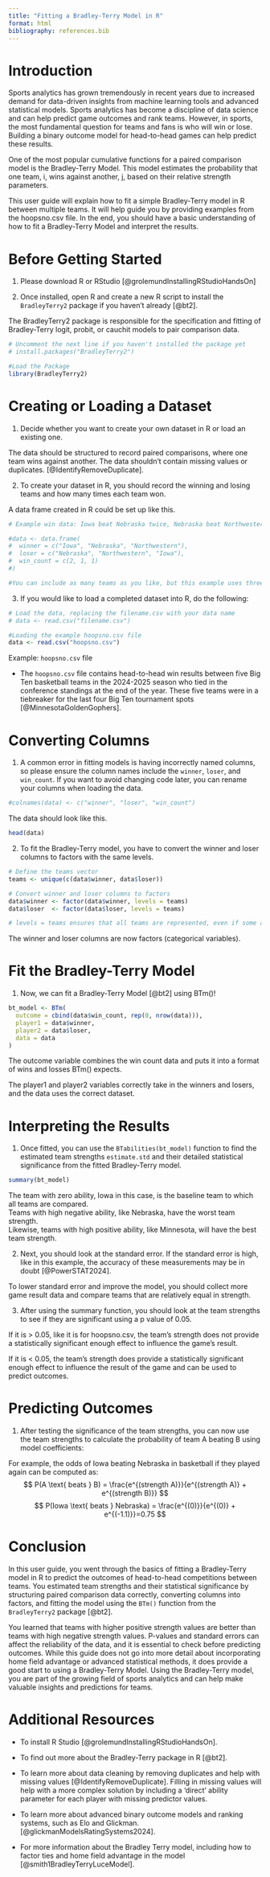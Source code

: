 ```yaml
---
title: "Fitting a Bradley-Terry Model in R"
format: html
bibliography: references.bib
---
```


# Introduction

Sports analytics has grown tremendously in recent years due to increased demand for data-driven insights from machine learning tools and advanced statistical models. Sports analytics has become a discipline of data science and can help predict game outcomes and rank teams. However, in sports, the most fundamental question for teams and fans is who will win or lose. Building a binary outcome model for head-to-head games can help predict these results.

One of the most popular cumulative functions for a paired comparison model is the Bradley-Terry Model. This model estimates the probability that one team, i, wins against another, j, based on their relative strength parameters.

This user guide will explain how to fit a simple Bradley-Terry model in R between multiple teams. It will help guide you by providing examples from the hoopsno.csv file. In the end, you should have a basic understanding of how to fit a Bradley-Terry Model and interpret the results.

# Before Getting Started

1.  Please download R or RStudio [@grolemundInstallingRStudioHandsOn]

2.  Once installed, open R and create a new R script to install the `BradleyTerry2` package if you haven’t already [@bt2].

  The BradleyTerry2 package is responsible for the specification and fitting of Bradley-Terry logit, probit, or cauchit models to pair comparison data.

```r
# Uncomment the next line if you haven't installed the package yet
# install.packages("BradleyTerry2")

#Load the Package
library(BradleyTerry2)
```

# Creating or Loading a Dataset

1.  Decide whether you want to create your own dataset in R or load an existing one.

  The data should be structured to record paired comparisons, where one team wins against another. The data shouldn't contain missing values or duplicates. [@IdentifyRemoveDuplicate].

2.  To create your dataset in R, you should record the winning and losing teams and how many times each team won.

  A data frame created in R could be set up like this.

```r
# Example win data: Iowa beat Nebraska twice, Nebraska beat Northwestern once, and Northwestern beat Iowa once

#data <- data.frame(
#  winner = c("Iowa", "Nebraska", "Northwestern"),
#  loser = c("Nebraska", "Northwestern", "Iowa"),
#  win_count = c(2, 1, 1)
#)

#You can include as many teams as you like, but this example uses three
```

3.  If you would like to load a completed dataset into R, do the following:

```r
# Load the data, replacing the filename.csv with your data name
# data <- read.csv("filename.csv")

#Loading the example hoopsno.csv file
data <- read.csv("hoopsno.csv")
```

  Example: `hoopsno.csv` file


-   The `hoopsno.csv` file contains head-to-head win results between five Big Ten basketball teams in the 2024-2025 season who tied in the conference standings at the end of the year. These five teams were in a tiebreaker for the last four Big Ten tournament spots [@MinnesotaGoldenGophers].

# Converting Columns

1.  A common error in fitting models is having incorrectly named columns, so please ensure the column names include the `winner`, `loser`, and `win_count`. If you want to avoid changing code later, you can rename your columns when loading the data.

```r
#colnames(data) <- c("winner", "loser", "win_count")
```
    
  The data should look like this.

```r
head(data)
```

2.  To fit the Bradley-Terry model, you have to convert the winner and loser columns to factors with the same levels.

```r
# Define the teams vector
teams <- unique(c(data$winner, data$loser))

# Convert winner and loser columns to factors
data$winner <- factor(data$winner, levels = teams)
data$loser  <- factor(data$loser, levels = teams)

# levels = teams ensures that all teams are represented, even if some are not stated explicitly in the winner column
```

        
  The winner and loser columns are now factors (categorical variables).


# Fit the Bradley-Terry Model

1.  Now, we can fit a Bradley-Terry Model [@bt2] using BTm()!

```r
bt_model <- BTm(
  outcome = cbind(data$win_count, rep(0, nrow(data))),
  player1 = data$winner,
  player2 = data$loser,
  data = data
)
```

         
  The outcome variable combines the win count data and puts it into a format of wins and losses BTm() expects.

  The player1 and player2 variables correctly take in the winners and losers, and the data uses the correct dataset.


# Interpreting the Results

1.  Once fitted, you can use the `BTabilities(bt_model)` function to find the estimated team strengths `estimate.std` and their detailed statistical significance from the fitted Bradley-Terry model.

```r
summary(bt_model)
```

      
  The team with zero ability, Iowa in this case, is the baseline team to which all teams are compared.    
  Teams with high negative ability, like Nebraska, have the worst team strength.    
  Likewise, teams with high positive ability, like Minnesota, will have the best team strength.


2.  Next, you should look at the standard error. If the standard error is high, like in this example, the accuracy of these measurements may be in doubt [@PowerSTAT2024].

To lower standard error and improve the model, you should collect more game result data and compare teams that are relatively equal in strength.

3.  After using the summary function, you should look at the team strengths to see if they are significant using a p value of 0.05.

  If it is \> 0.05, like it is for hoopsno.csv, the team's strength does not provide a statistically significant enough effect to influence the game's result.

  If it is \< 0.05, the team's strength does provide a statistically significant enough effect to influence the result of the game and can be used to predict outcomes.

# Predicting Outcomes

1.  After testing the significance of the team strengths, you can now use the team strengths to calculate the probability of team A beating B using model coefficients:

  For example, the odds of Iowa beating Nebraska in basketball if they played again can be computed as:\
    $$ P(A \text{ beats } B) = \frac{e^{(strength A)}}{e^{(strength A)} + e^{(strength B)}} $$ $$ P(Iowa \text{ beats } Nebraska) = \frac{e^{(0)}}{e^{(0)} + e^{(-1.1)}}=0.75 $$

# Conclusion

In this user guide, you went through the basics of fitting a Bradley-Terry model in R to predict the outcomes of head-to-head competitions between teams. You estimated team strengths and their statistical significance by structuring paired comparison data correctly, converting columns into factors, and fitting the model using the `BTm()` function from the `BradleyTerry2` package [@bt2].

You learned that teams with higher positive strength values are better than teams with high negative strength values. P-values and standard errors can affect the reliability of the data, and it is essential to check before predicting outcomes. While this guide does not go into more detail about incorporating home field advantage or advanced statistical methods, it does provide a good start to using a Bradley-Terry Model. Using the Bradley-Terry model, you are part of the growing field of sports analytics and can help make valuable insights and predictions for teams.

# Additional Resources

-   To install R Studio [@grolemundInstallingRStudioHandsOn].

-   To find out more about the Bradley-Terry package in R [@bt2].

-   To learn more about data cleaning by removing duplicates and help with missing values [@IdentifyRemoveDuplicate]. Filling in missing values will help with a more complex solution by including a ‘direct’ ability parameter for each player with missing predictor values.

-   To learn more about advanced binary outcome models and ranking systems, such as Elo and Glickman. [@glickmanModelsRatingSystems2024].

-   For more information about the Bradley Terry model, including how to factor ties and home field advantage in the model [@smith1BradleyTerryLuceModel].
